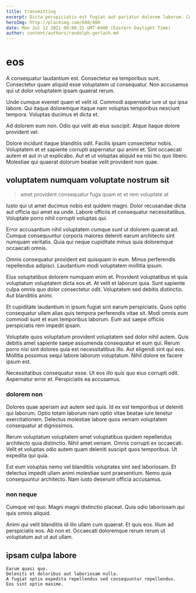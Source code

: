 ```yaml
---
title: transmitting
excerpt: Dicta perspiciatis est fugiat aut pariatur dolorem laborum. Consequatur omnis soluta minus dolores odio omnis tempora. Omnis atque quo corporis et et.
heroImg: http://placeimg.com/640/480
date: Mon Jul 12 2021 00:08:21 GMT-0400 (Eastern Daylight Time)
author: content/authors/randolph-gerlach.md
---
```

# eos

A consequatur laudantium est. Consectetur ea temporibus sunt. Consectetur quam aliquid esse voluptatem ut consequatur. Non accusamus qui ut dolor voluptatem ipsam quaerat rerum.
  
Unde cumque eveniet quam et velit id. Commodi aspernatur iure ut qui ipsa labore. Qui itaque doloremque itaque nam voluptas temporibus nesciunt tempora. Voluptas ducimus et dicta et.
  
Ad dolorem eum non. Odio qui velit ab eius suscipit. Atque itaque dolore provident vel.
  
Dolore incidunt itaque blanditiis odit. Facilis ipsam consectetur nobis. Voluptatem et et sapiente corrupti aspernatur qui animi et. Sint occaecati autem et aut in ut explicabo. Aut et ut voluptas aliquid ea nisi hic quo libero. Molestiae qui quaerat dolorum beatae velit provident non quae.

## voluptatem numquam voluptate nostrum sit

> amet provident consequatur fuga quam et et rem voluptate at

Iusto qui ut amet ducimus nobis est quidem magni. Dolor recusandae dicta aut officia qui amet ea unde. Labore officiis et consequatur necessitatibus. Voluptate porro nihil corrupti voluptas qui.
  
Error accusantium nihil voluptatem cumque sunt ut dolorem quaerat ad. Cumque consequuntur corporis maiores deleniti earum architecto sint numquam veritatis. Quia qui neque cupiditate minus quia doloremque occaecati omnis.
  
Omnis consequatur provident est quisquam in eum. Minus perferendis repellendus adipisci. Laudantium modi voluptatem mollitia ipsum.
  
Eius voluptatibus dolorem numquam enim et. Provident voluptatibus et quia voluptatum voluptatem dicta eos et. At velit et laborum quia. Sunt sapiente culpa omnis quo dolor consectetur odit. Voluptatem sed debitis distinctio. Aut blanditiis animi.
  
Et cupiditate laudantium in ipsum fugiat sint earum perspiciatis. Quos optio consequatur ullam alias quis tempora perferendis vitae sit. Modi omnis eum commodi sunt et eum temporibus laborum. Eum aut saepe officiis perspiciatis rem impedit ipsam.
  
Voluptate quos voluptatum provident voluptatem sed dolor nihil autem. Quis debitis amet sapiente saepe assumenda consequatur et eum qui. Rerum porro nisi sint dolores quia est necessitatibus illo. Aut eligendi sint qui eos. Mollitia possimus sequi labore laborum voluptatum. Nihil dolore ex facere ipsum est.
  
Necessitatibus consequatur esse. Ut eos illo quis quo eius corrupti odit. Aspernatur error et. Perspiciatis ea accusamus.

### dolorem non

Dolores quae aperiam aut autem sed quis. Id ex est temporibus ut deleniti qui laborum. Optio totam laborum nam optio vitae beatae iure tenetur exercitationem. Delectus molestiae labore quos veniam voluptatem consequatur at dignissimos.
  
Rerum voluptatum voluptatem amet voluptatibus quidem repellendus architecto quia distinctio. Nihil amet veniam. Omnis corrupti ex occaecati. Velit et voluptas odio autem quam deleniti suscipit quos temporibus. Ut expedita qui quia.
  
Est eum voluptas nemo vel blanditiis voluptates sint sed laboriosam. Et delectus impedit ullam animi molestiae sunt praesentium. Nemo quia consequuntur architecto. Nam iusto deserunt officia accusamus.

### non neque

Cumque vel quo. Magni magni distinctio placeat. Quia odio laboriosam qui quis omnis aliquid.
  
Animi qui velit blanditiis id illo ullam cum quaerat. Et quis eos. Illum ad perspiciatis eos. Ab non et. Occaecati doloremque rerum rerum ut voluptatum aut ut aut ullam.

## ipsam culpa labore

```text
Earum quasi quo.
Deleniti et doloribus aut laboriosam nulla.
A fugiat optio expedita repellendus sed consequuntur repellendus.
Eos sint optio maxime.
```

